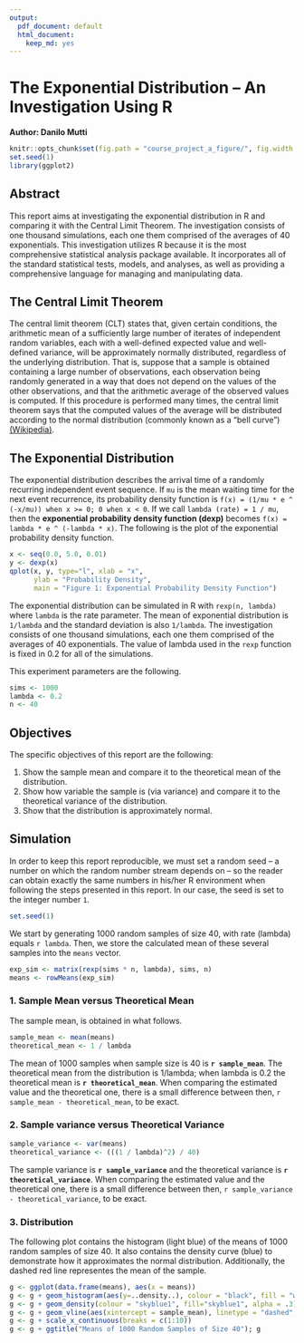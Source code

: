 ```yaml
---
output:
  pdf_document: default
  html_document:
    keep_md: yes
---
```

# The Exponential Distribution -- An Investigation Using R
**Author: Danilo Mutti**

```r
knitr::opts_chunk$set(fig.path = "course_project_a_figure/", fig.width = 5, fig.height = 3, dpi = 144)
set.seed(1)
library(ggplot2)
```

## Abstract

This report aims at investigating the exponential distribution  in R and comparing it with the Central Limit Theorem. The investigation consists of one thousand simulations, each one them comprised of the averages of 40 exponentials. This investigation utilizes R because it is the most comprehensive statistical analysis package available. It incorporates all of the standard statistical tests, models, and analyses, as well as providing a comprehensive language for managing and manipulating data.

## The Central Limit Theorem

The central limit theorem (CLT) states that, given certain conditions, the arithmetic mean of a sufficiently large number of iterates of independent random variables, each with a well-defined expected value and well-defined variance, will be approximately normally distributed, regardless of the underlying distribution. That is, suppose that a sample is obtained containing a large number of observations, each observation being randomly generated in a way that does not depend on the values of the other observations, and that the arithmetic average of the observed values is computed. If this procedure is performed many times, the central limit theorem says that the computed values of the average will be distributed according to the normal distribution (commonly known as a "bell curve") [(Wikipedia)](http://en.wikipedia.org/wiki/Central_limit_theorem], the central limit theorem (CLT)).

## The Exponential Distribution

The exponential distribution describes the arrival time of a randomly recurring independent event sequence. If `mu` is the mean waiting time for the next event recurrence, its probability density function is `f(x) = (1/mu * e ^ (-x/mu)) when x >= 0; 0 when x < 0`. If we call `lambda (rate) = 1 / mu`, then the **exponential probability density function (dexp)** becomes `f(x) = lambda * e ^ (-lambda * x)`. The following is the plot of the exponential probability density function.

```r
x <- seq(0.0, 5.0, 0.01)
y <- dexp(x)
qplot(x, y, type="l", xlab = "x", 
      ylab = "Probability Density",
      main = "Figure 1: Exponential Probability Density Function")
```

The exponential distribution can be simulated in R with `rexp(n, lambda)` where `lambda` is the rate parameter. The mean of exponential distribution is `1/lambda` and the standard deviation is also `1/lambda`. The investigation consists of one thousand simulations, each one them comprised of the averages of 40 exponentials. The value of lambda used in the `rexp` function is fixed in 0.2 for all of the simulations.

This experiment parameters are the following.
```r
sims <- 1000
lambda <- 0.2
n <- 40
```

## Objectives

The specific objectives of this report are the following:

1. Show the sample mean and compare it to the theoretical mean of the distribution.
1. Show how variable the sample is (via variance) and compare it to the theoretical variance of the distribution.
1. Show that the distribution is approximately normal.

## Simulation

In order to keep this report reproducible, we must set a random seed -- a number on which the random number stream depends on -- so the reader can obtain exactly the same numbers in his/her R environment when following the steps presented in this report. In our case, the seed is set to the integer number `1`.

```r
set.seed(1)
```

We start by generating 1000 random samples of size 40, with rate (lambda) equals `r lambda`. Then, we store the calculated mean of these several samples into the `means` vector.

```r
exp_sim <- matrix(rexp(sims * n, lambda), sims, n)
means <- rowMeans(exp_sim)
```

### 1. Sample Mean versus Theoretical Mean

The sample mean, is obtained in what follows.

```r
sample_mean <- mean(means)
theoretical_mean <- 1 / lambda
```

The mean of 1000 samples when sample size is 40 is **`r sample_mean`**. The theoretical mean from the distribution is 1/lambda; when lambda is 0.2 the theoretical mean is **`r theoretical_mean`**. When comparing the estimated value and the theoretical one, there is a small difference between then, `r sample_mean - theoretical_mean`, to be exact.

### 2. Sample variance versus Theoretical Variance

```r
sample_variance <- var(means)
theoretical_variance <- (((1 / lambda)^2) / 40)
```

The sample variance is **`r sample_variance`** and the theoretical variance is **`r theoretical_variance`**. When comparing the estimated value and the theoretical one, there is a small difference between then, `r sample_variance - theoretical_variance`, to be exact.

### 3. Distribution

The following plot contains the histogram (light blue) of the means of 1000 random samples of size 40. It also contains the density curve (blue) to demonstrate how it approximates the normal distribution. Additionally, the dashed red line representes the mean of the sample.

```r
g <- ggplot(data.frame(means), aes(x = means))
g <- g + geom_histogram(aes(y=..density..), colour = "black", fill = "white", binwidth = lambda)
g <- g + geom_density(colour = "skyblue1", fill="skyblue1", alpha = .3)
g <- g + geom_vline(aes(xintercept = sample_mean), linetype = "dashed", size = 2, colour = "red")
g <- g + scale_x_continuous(breaks = c(1:10))
g <- g + ggtitle("Means of 1000 Random Samples of Size 40"); g
```